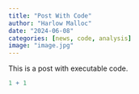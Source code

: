 ```yaml
---
title: "Post With Code"
author: "Harlow Malloc"
date: "2024-06-08"
categories: [news, code, analysis]
image: "image.jpg"
---
```


This is a post with executable code.

```r
1 + 1
```
